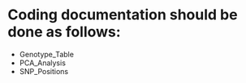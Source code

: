 # Coding documentation should be done as follows:
  * Genotype_Table
  * PCA_Analysis
  * SNP_Positions

  
